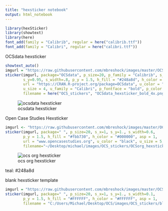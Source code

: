 ```yaml
---
title: "hexsticker notebook"
output: html_notebook
---
```


```r
library(hexSticker)
library(showtext)
library(here)
font_add(family = "Calibrib", regular = here("calibrib.ttf"))
font_add(family = "Calibri", regular = here("calibri.ttf"))
```


OCSdata hexsticker
```r
showtext_auto()
imgurl = "https://raw.githubusercontent.com/mbreshock/images/master/OCS_stickers/OCSdata_logo_laptop_light_4x.png"
sticker(imgurl, package="OCSdata", p_size=20, p_family = "Calibrib", s_x=0.9, 
        s_y=0.95, s_width=.8, p_y = 1.5, h_fill = "#248a8d", h_color = "#000000",
        url = "https://CRAN.R-project.org/package=OCSdata", u_color = "white", 
        u_size = 4, u_family = "Calibri", p_fontface = "bold", p_color = "white",
        filename = here("OCS_stickers", "OCSdata_hexsticker_bold_4x.png"))
```

![ocsdata hexsticker](https://raw.githubusercontent.com/mbreshock/images/master/OCS_stickers/OCSdata_hexsticker_bold.png)

Open Case Studies Hexsticker
```r
imgurl <- "https://raw.githubusercontent.com/mbreshock/images/master/OCS_stickers/icon_bigger.png"
sticker(imgurl, package=" ", p_size=20, s_x=1, s_y=1., s_width=0.6, 
        p_y = 1.5, h_fill = "#fbb730", h_color = "#000000", asp = 1,
        url = "www.opencasestudies.org", u_color = "black", u_size = 5,
        filename="~/Desktop/michael/images/OCS_stickers/OCSorg_hexsticker_big_colorbg_gold.png")
```

![ocs org hexsticker](https://raw.githubusercontent.com/mbreshock/images/master/OCS_stickers/OCSorg_hexsticker_big.png)

teal: #248a8d


blank hexsticker template
```r
imgurl = "https://raw.githubusercontent.com/mbreshock/images/master/OCS_stickers/FFFFFF.png"
sticker(imgurl, package=" ", p_size=20, s_x=1, s_y=1., s_width=0.1, 
        p_y = 1.5, h_fill = "#FFFFFF", h_color = "#FFFFFF", asp = 1,
        filename = "C:/Users/Michael/Desktop/OCS/images/OCS_stickers/blank_hex.png") #file.path("~/Desktop","OCS","images","OCS_stickers","blank_hex.png")
```

